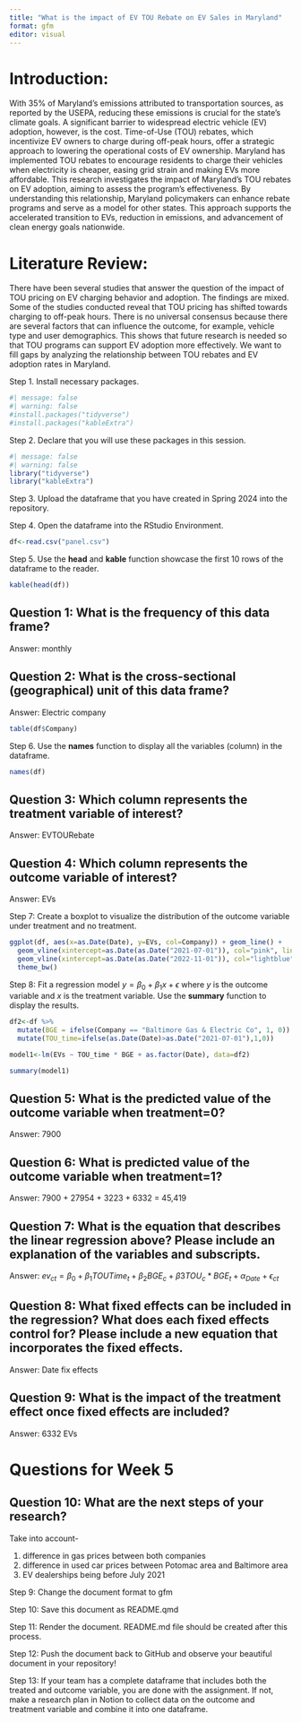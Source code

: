 ```yaml
---
title: "What is the impact of EV TOU Rebate on EV Sales in Maryland"
format: gfm
editor: visual
---
```


# Introduction: 

With 35% of Maryland’s emissions attributed to transportation sources, as reported by the USEPA, reducing these emissions is crucial for the state’s climate goals. A significant barrier to widespread electric vehicle (EV) adoption, however, is the cost. Time-of-Use (TOU) rebates, which incentivize EV owners to charge during off-peak hours, offer a strategic approach to lowering the operational costs of EV ownership. Maryland has implemented TOU rebates to encourage residents to charge their vehicles when electricity is cheaper, easing grid strain and making EVs more affordable. This research investigates the impact of Maryland’s TOU rebates on EV adoption, aiming to assess the program’s effectiveness. By understanding this relationship, Maryland policymakers can enhance rebate programs and serve as a model for other states. This approach supports the accelerated transition to EVs, reduction in emissions, and advancement of clean energy goals nationwide.

# Literature Review:

There have been several studies that answer the question of the impact of TOU pricing on EV charging behavior and adoption. The findings are mixed. Some of the studies conducted reveal that TOU pricing has shifted towards charging to off-peak hours. There is no universal consensus because there are several factors that can influence the outcome, for example, vehicle type and user demographics. This shows that future research is needed so that TOU programs can support EV adoption more effectively. We want to fill gaps by analyzing the relationship between TOU rebates and EV adoption rates in Maryland.

Step 1. Install necessary packages.

```r
#| message: false
#| warning: false
#install.packages("tidyverse")
#install.packages("kableExtra")
```

Step 2. Declare that you will use these packages in this session.

```r
#| message: false
#| warning: false
library("tidyverse")
library("kableExtra")
```

Step 3. Upload the dataframe that you have created in Spring 2024 into the repository.

Step 4. Open the dataframe into the RStudio Environment.

```r
df<-read.csv("panel.csv")
```

Step 5. Use the **head** and **kable** function showcase the first 10 rows of the dataframe to the reader.

```r
kable(head(df))
```

## Question 1: What is the frequency of this data frame?

Answer: monthly

## Question 2: What is the cross-sectional (geographical) unit of this data frame?

Answer: Electric company

```r
table(df$Company)
```

Step 6. Use the **names** function to display all the variables (column) in the dataframe.

```r
names(df) 
```

## Question 3: Which column represents the treatment variable of interest?

Answer: EVTOURebate

## Question 4: Which column represents the outcome variable of interest?

Answer: EVs

Step 7: Create a boxplot to visualize the distribution of the outcome variable under treatment and no treatment.

```r

ggplot(df, aes(x=as.Date(Date), y=EVs, col=Company)) + geom_line() +
  geom_vline(xintercept=as.Date(as.Date("2021-07-01")), col="pink", linetype="dashed", lwd=1) +
  geom_vline(xintercept=as.Date(as.Date("2022-11-01")), col="lightblue", linetype="dashed", lwd=1) +
  theme_bw()
```

Step 8: Fit a regression model $y=\beta_0 + \beta_1 x + \epsilon$ where $y$ is the outcome variable and $x$ is the treatment variable. Use the **summary** function to display the results.

```r
df2<-df %>%
  mutate(BGE = ifelse(Company == "Baltimore Gas & Electric Co", 1, 0)) %>%
  mutate(TOU_time=ifelse(as.Date(Date)>as.Date("2021-07-01"),1,0))

model1<-lm(EVs ~ TOU_time * BGE + as.factor(Date), data=df2)

summary(model1)
```

## Question 5: What is the predicted value of the outcome variable when treatment=0?

Answer: 7900

## Question 6: What is predicted value of the outcome variable when treatment=1?

Answer: 7900 + 27954 + 3223 + 6332 = 45,419

## Question 7: What is the equation that describes the linear regression above? Please include an explanation of the variables and subscripts.

Answer: $ev_{ct} = \beta_0 + \beta_1 TOUTime_{t} + \beta_2 BGE_{c} + \beta3TOU_{c}*BGE_{t} + \alpha_{Date} + \epsilon_{ct}$

## Question 8: What fixed effects can be included in the regression? What does each fixed effects control for? Please include a new equation that incorporates the fixed effects.

Answer: Date fix effects

## Question 9: What is the impact of the treatment effect once fixed effects are included?

Answer: 6332 EVs

# Questions for Week 5

## Question 10: What are the next steps of your research? 

Take into account-

1.  difference in gas prices between both companies
2.  difference in used car prices between Potomac area and Baltimore area
3.  EV dealerships being before July 2021

Step 9: Change the document format to gfm

Step 10: Save this document as README.qmd

Step 11: Render the document. README.md file should be created after this process.

Step 12: Push the document back to GitHub and observe your beautiful document in your repository!

Step 13: If your team has a complete dataframe that includes both the treated and outcome variable, you are done with the assignment. If not, make a research plan in Notion to collect data on the outcome and treatment variable and combine it into one dataframe.
